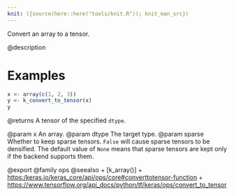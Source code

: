 ```yaml
---
knit: ({source(here::here("tools/knit.R")); knit_man_src})
---
```

Convert an array to a tensor.

@description

# Examples
```r
x <- array(c(1, 2, 3))
y <- k_convert_to_tensor(x)
y
```

@returns
A tensor of the specified `dtype`.

@param x An array.
@param dtype The target type.
@param sparse Whether to keep sparse tensors. `False` will cause sparse
    tensors to be densified. The default value of `None` means that
    sparse tensors are kept only if the backend supports them.

@export
@family ops
@seealso
+ [k_array()]
+ <https:/keras.io/keras_core/api/ops/core#converttotensor-function>
+ <https://www.tensorflow.org/api_docs/python/tf/keras/ops/convert_to_tensor>
